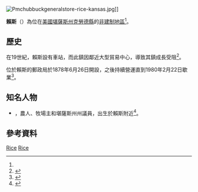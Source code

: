{{noteTA
|1=zh-hans:县;zh-hk:縣;zh-tw:郡;
}}
{{About|北堪薩斯州的聚居地|中堪薩斯州的縣份|賴斯縣 (堪薩斯州)}}
{{Infobox settlement
|official_name = 賴斯
|native_name = Rice
|settlement_type = [[非建制地區|非建制地區]] 
|nickname = 
|motto =
|pushpin_map=USA Kansas
|coordinates_region = US-KS
|subdivision_type = [[世界政區索引|國家]]
|subdivision_name = [[美国|美国]]
|subdivision_type1 = [[美國行政區劃|州]]
|subdivision_name1 = [[堪薩斯州|堪薩斯州]]
|subdivision_type2 = [[堪薩斯州行政區劃|縣]]
|subdivision_name2 = [[克勞德縣_(堪薩斯州)|克勞德縣]]
|unit_pref  =  
|area_footnotes = 
|area_magnitude = 
|area_total_km2 = 
|population_as_of = 
|population_footnotes = 
|population_total = 
|population_density_km2 = 
|timezone = [[北美中部时区|CST]]
|utc_offset = -6
|timezone_DST = CDT
|utc_offset_DST = -5
|elevation_footnotes = 
|elevation_m = 407
|elevation_ft = 1335
|latd = 39 |latm = 34 |lats = 20 |latNS = N
|longd = 97 |longm = 33 |longs = 20 |longEW = W
|coordinates_display=%
|area_code =
|blank_name = [[地名信息系统|GNIS]] ID
|blank_info = 473341<ref name=gnis>{{GNIS|473341|name=Rice, Kansas}}</ref>
|website = 
}}
[[File:Pmchubbuckgeneralstore-rice-kansas.jpg|thumb]]]]

'''賴斯'''（{{lang-en|'''Rice'''}}）為位在[[美國|美國]][[堪薩斯州|堪薩斯州]][[克勞德縣_(堪薩斯州)|克勞德縣]]的[[非建制地區|非建制地區]]<ref name=gnis/>。

==歷史==
在19世紀，賴斯設有{{le|聯合太平洋鐵路中部支線|Central Branch Union Pacific Railroad}}車站，而此鎮因鄰近大型貿易中心{{le|康科迪亞 (堪薩斯州)|Concordia, Kansas|康科迪亞}}，導致其鎮成長受阻<ref>{{cite book | url=http://books.google.com/books?id=a3YUAAAAYAAJ&pg=PA887#v=onepage&q&f=false | title=Biographical History of Cloud County, Kansas: Biographies of Representative Citizens. Illustrated with Portraits of Prominent People, Cuts of Homes, Stock, Etc. | publisher=Wilson, Humphrey & Company | author=Hollibaugh, E. F. | year=1903 | pages=887 | access-date=2016-03-27 | archive-date=2014-07-15 | archive-url=https://web.archive.org/web/20140715114658/http://books.google.com/books?id=a3YUAAAAYAAJ&pg=PA887#v=onepage&q&f=false | dead-url=no }}</ref>。

位於賴斯的郵政局於1878年6月26日開設，之後持續營運直到1980年2月22日歇業<ref>{{cite web | url=https://www.kshs.org/geog/geog_postoffices/search/county:CD | title=Kansas Post Offices, 1828-1961 | publisher=Kansas Historical Society | accessdate=6 June 2014 | archive-date=2016-04-08 | archive-url=https://web.archive.org/web/20160408012256/http://www.kshs.org/geog/geog_postoffices/search/county:CD | dead-url=no }}</ref>。

==知名人物==
*{{le|羅斯·道恩|Ross Doyen}}，農人、牧場主和堪薩斯州州議員，出生於賴斯附近<ref>{{Cite web |url=http://www.kshs.org/archives/41411 |title=Ross O. Doyen papers-biographical sketch |access-date=2016-03-27 |archive-date=2018-01-21 |archive-url=https://web.archive.org/web/20180121071341/http://www.kshs.org/archives/41411 |dead-url=no }}</ref>。

==參考資料==
{{Reflist}}

{{克勞德縣 (堪薩斯州)}}

[[Category:克勞德縣非建制地區_(堪薩斯州)|Rice]]
[[Category:堪薩斯州非建制地區|Rice]]

{{CloudCountyKS-geo-stub}}